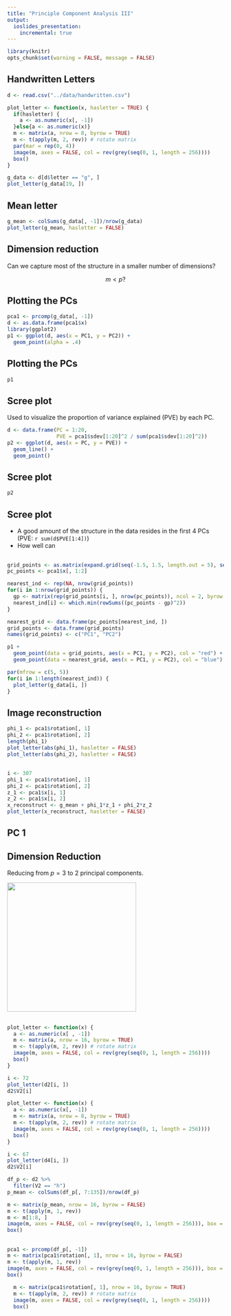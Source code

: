```yaml
---
title: "Principle Component Analysis III"
output:
  ioslides_presentation:
    incremental: true
---
```


```r
library(knitr)
opts_chunk$set(warning = FALSE, message = FALSE)
```

## Handwritten Letters {.build}

```r
d <- read.csv("../data/handwritten.csv")

plot_letter <- function(x, hasletter = TRUE) {
  if(hasletter) {
    a <- as.numeric(x[, -1])
  }else{a <- as.numeric(x)}
  m <- matrix(a, nrow = 8, byrow = TRUE)
  m <- t(apply(m, 2, rev)) # rotate matrix
  par(mar = rep(0, 4))
  image(m, axes = FALSE, col = rev(grey(seq(0, 1, length = 256))))
  box()
}
```

```r
g_data <- d[d$letter == "g", ]
plot_letter(g_data[19, ])
```

## Mean letter

```r
g_mean <- colSums(g_data[, -1])/nrow(g_data)
plot_letter(g_mean, hasletter = FALSE)
```


## Dimension reduction

Can we capture most of the structure in a smaller number of dimensions?

$$m < p ?$$


## Plotting the PCs

```r
pca1 <- prcomp(g_data[, -1])
d <- as.data.frame(pca1$x)
library(ggplot2)
p1 <- ggplot(d, aes(x = PC1, y = PC2)) +
  geom_point(alpha = .4)
```


## Plotting the PCs

```r
p1
```


## Scree plot {.build}

Used to visualize the proportion of variance explained (PVE) by each PC.

```r
d <- data.frame(PC = 1:20,
                PVE = pca1$sdev[1:20]^2 / sum(pca1$sdev[1:20]^2))
p2 <- ggplot(d, aes(x = PC, y = PVE)) +
  geom_line() + 
  geom_point()
```

## Scree plot

```r
p2
```


## Scree plot

- A good amount of the structure in the data resides in the first 4 PCs (PVE: `r sum(d$PVE[1:4])`)
- How well can 


##

```r
grid_points <- as.matrix(expand.grid(seq(-1.5, 1.5, length.out = 5), seq(-1.5, 1.5, length.out = 5)))
pc_points <- pca1$x[, 1:2]

nearest_ind <- rep(NA, nrow(grid_points))
for(i in 1:nrow(grid_points)) {
  gp <- matrix(rep(grid_points[i, ], nrow(pc_points)), ncol = 2, byrow = TRUE)
  nearest_ind[i] <- which.min(rowSums((pc_points - gp)^2))
}

nearest_grid <- data.frame(pc_points[nearest_ind, ])
grid_points <- data.frame(grid_points)
names(grid_points) <- c("PC1", "PC2")

p1 + 
  geom_point(data = grid_points, aes(x = PC1, y = PC2), col = "red") +
  geom_point(data = nearest_grid, aes(x = PC1, y = PC2), col = "blue")
```

```r
par(mfrow = c(5, 5))
for(i in 1:length(nearest_ind)) {
  plot_letter(g_data[i, ])
}
```



## Image reconstruction

```r
phi_1 <- pca1$rotation[, 1]
phi_2 <- pca1$rotation[, 2]
length(phi_1)
plot_letter(abs(phi_1), hasletter = FALSE)
plot_letter(abs(phi_2), hasletter = FALSE)
```

## 
```r
i <- 307
phi_1 <- pca1$rotation[, 1]
phi_2 <- pca1$rotation[, 2]
z_1 <- pca1$x[i, 1]
z_2 <- pca1$x[i, 2]
x_reconstruct <- g_mean + phi_1*z_1 + phi_2*z_2
plot_letter(x_reconstruct, hasletter = FALSE)
```







## PC 1 {.build}


## Dimension Reduction {.build .flexbox .vcenter}

Reducing from $p = 3$ to 2 principal components.

<img src="../figs/pca-3-2.png" height = 300>

## {.vcenter .flexbox}



## 

```r
plot_letter <- function(x) {
  a <- as.numeric(x[ , -1])
  m <- matrix(a, nrow = 16, byrow = TRUE)
  m <- t(apply(m, 2, rev)) # rotate matrix
  image(m, axes = FALSE, col = rev(grey(seq(0, 1, length = 256))))
  box()
}

i <- 72
plot_letter(d2[i, ])
d2$V2[i]

plot_letter <- function(x) {
  a <- as.numeric(x[, -1])
  m <- matrix(a, nrow = 8, byrow = TRUE)
  m <- t(apply(m, 2, rev)) # rotate matrix
  image(m, axes = FALSE, col = rev(grey(seq(0, 1, length = 256))))
  box()
}

i <- 67
plot_letter(d4[i, ])
d2$V2[i]
```


```r

df_p <- d2 %>%
  filter(V2 == "h")
p_mean <- colSums(df_p[, 7:135])/nrow(df_p)

m <- matrix(p_mean, nrow = 16, byrow = FALSE)
m <- t(apply(m, 1, rev))
m <- m[1:8, ]
image(m, axes = FALSE, col = rev(grey(seq(0, 1, length = 256))), box = "o")
box()
```

##

```r
pca1 <- prcomp(df_p[, -1])
m <- matrix(pca1$rotation[, 1], nrow = 16, byrow = FALSE)
m <- t(apply(m, 1, rev))
image(m, axes = FALSE, col = rev(grey(seq(0, 1, length = 256))), box = TRUE)
box()

  m <- matrix(pca1$rotation[, 1], nrow = 16, byrow = TRUE)
  m <- t(apply(m, 2, rev)) # rotate matrix
  image(m, axes = FALSE, col = rev(grey(seq(0, 1, length = 256))))
  box()
```

